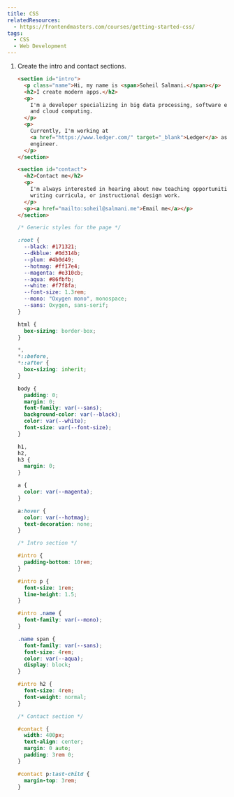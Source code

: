 ```yaml
---
title: CSS
relatedResources:
  - https://frontendmasters.com/courses/getting-started-css/
tags:
  - CSS
  - Web Development
---
```


1. Create the intro and contact sections.

   <Solution>

   ```html nu
   <section id="intro">
     <p class="name">Hi, my name is <span>Soheil Salmani.</span></p>
     <h2>I create modern apps.</h2>
     <p>
       I'm a developer specializing in big data processing, software engineering
       and cloud computing.
     </p>
     <p>
       Currently, I'm working at
       <a href="https://www.ledger.com/" target="_blank">Ledger</a> as a data
       engineer.
     </p>
   </section>

   <section id="contact">
     <h2>Contact me</h2>
     <p>
       I'm always interested in hearing about new teaching opportunities,
       writing curricula, or instructional design work.
     </p>
     <p><a href="mailto:soheil@salmani.me">Email me</a></p>
   </section>
   ```

   ```css nu
   /* Generic styles for the page */

   :root {
     --black: #171321;
     --dkblue: #0d314b;
     --plum: #4b0d49;
     --hotmag: #ff17e4;
     --magenta: #e310cb;
     --aqua: #86fbfb;
     --white: #f7f8fa;
     --font-size: 1.3rem;
     --mono: "Oxygen mono", monospace;
     --sans: Oxygen, sans-serif;
   }

   html {
     box-sizing: border-box;
   }

   *,
   *::before,
   *::after {
     box-sizing: inherit;
   }

   body {
     padding: 0;
     margin: 0;
     font-family: var(--sans);
     background-color: var(--black);
     color: var(--white);
     font-size: var(--font-size);
   }

   h1,
   h2,
   h3 {
     margin: 0;
   }

   a {
     color: var(--magenta);
   }

   a:hover {
     color: var(--hotmag);
     text-decoration: none;
   }

   /* Intro section */

   #intro {
     padding-bottom: 10rem;
   }

   #intro p {
     font-size: 1rem;
     line-height: 1.5;
   }

   #intro .name {
     font-family: var(--mono);
   }

   .name span {
     font-family: var(--sans);
     font-size: 4rem;
     color: var(--aqua);
     display: block;
   }

   #intro h2 {
     font-size: 4rem;
     font-weight: normal;
   }

   /* Contact section */

   #contact {
     width: 400px;
     text-align: center;
     margin: 0 auto;
     padding: 3rem 0;
   }

   #contact p:last-child {
     margin-top: 3rem;
   }
   ```

   </Solution>
